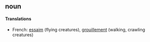 ==noun==
====Translations====
*French: [[essaim]] (flying creatures), [[grouillement]] (walking, crawling creatures)